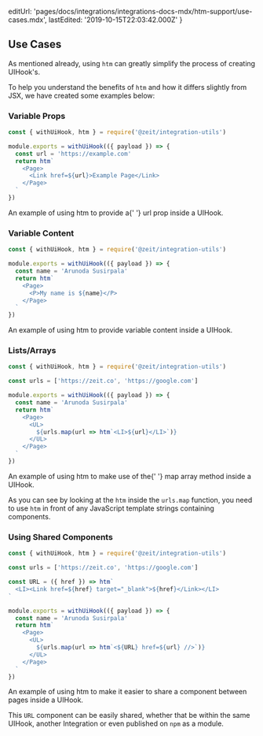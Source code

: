 
  editUrl:
    'pages/docs/integrations/integrations-docs-mdx/htm-support/use-cases.mdx',
  lastEdited: '2019-10-15T22:03:42.000Z'
}

## Use Cases

As mentioned already, using `htm` can greatly simplify the process of creating UIHook's.

To help you understand the benefits of `htm` and how it differs slightly from JSX, we have created some examples below:

### Variable Props

```js
const { withUiHook, htm } = require('@zeit/integration-utils')

module.exports = withUiHook(({ payload }) => {
  const url = 'https://example.com'
  return htm`
    <Page>
      <Link href=${url}>Example Page</Link>
    </Page>
  `
})
```

<Caption>
  An example of using <InlineCode>htm</InlineCode> to provide a{' '}
  <InlineCode>url</InlineCode> prop inside a UIHook.
</Caption>

### Variable Content

```js
const { withUiHook, htm } = require('@zeit/integration-utils')

module.exports = withUiHook(({ payload }) => {
  const name = 'Arunoda Susirpala'
  return htm`
    <Page>
      <P>My name is ${name}</P>
    </Page>
  `
})
```

<Caption>
  An example of using <InlineCode>htm</InlineCode> to provide variable content
  inside a UIHook.
</Caption>

### Lists/Arrays

```js
const { withUiHook, htm } = require('@zeit/integration-utils')

const urls = ['https://zeit.co', 'https://google.com']

module.exports = withUiHook(({ payload }) => {
  const name = 'Arunoda Susirpala'
  return htm`
    <Page>
      <UL>
        ${urls.map(url => htm`<LI>${url}</LI>`)}
      </UL>
    </Page>
  `
})
```

<Caption>
  An example of using <InlineCode>htm</InlineCode> to make use of the{' '}
  <InlineCode>map</InlineCode> array method inside a UIHook.
</Caption>

As you can see by looking at the `htm` inside the `urls.map` function, you need to use `htm` in front of any JavaScript template strings containing components.

### Using Shared Components

```js
const { withUiHook, htm } = require('@zeit/integration-utils')

const urls = ['https://zeit.co', 'https://google.com']

const URL = ({ href }) => htm`
  <LI><Link href=${href} target="_blank">${href}</Link></LI>
`

module.exports = withUiHook(({ payload }) => {
  const name = 'Arunoda Susirpala'
  return htm`
    <Page>
      <UL>
        ${urls.map(url => htm`<${URL} href=${url} //>`)}
      </UL>
    </Page>
  `
})
```

<Caption>
  An example of using <InlineCode>htm</InlineCode> to make it easier to share a
  component between pages inside a UIHook.
</Caption>

This `URL` component can be easily shared, whether that be within the same UIHook, another Integration or even published on `npm` as a module.
